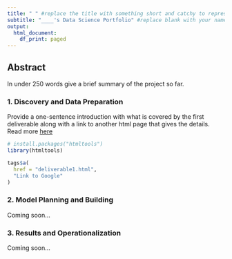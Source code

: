 ```yaml
---
title: " " #replace the title with something short and catchy to represent your project
subtitle: "____'s Data Science Portfolio" #replace blank with your name
output:
  html_document:
    df_print: paged
---
```


## Abstract

In under 250 words give a brief summary of the project so far.

### 1. Discovery and Data Preparation

Provide a one-sentence introduction with what is covered by the first deliverable along with a link to another html page that gives the details. 
Read more [here](deliverable1.html)
```r
# install.packages("htmltools")
library(htmltools)

tags$a(
  href = "deliverable1.html",
  "Link to Google"
)
```

### 2. Model Planning and Building

Coming soon...

### 3. Results and Operationalization

Coming soon...

